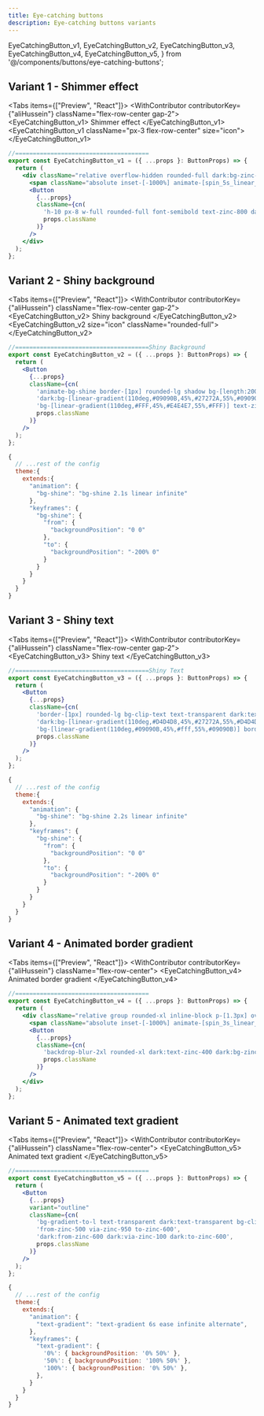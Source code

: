 ```yaml
---
title: Eye-catching buttons
description: Eye-catching buttons variants
---
```


  EyeCatchingButton_v1,
  EyeCatchingButton_v2,
  EyeCatchingButton_v3,
  EyeCatchingButton_v4,
  EyeCatchingButton_v5,
} from '@/components/buttons/eye-catching-buttons';

## Variant 1 - Shimmer effect

<Tabs items={["Preview", "React"]}>
  <Tab value="Preview">
<WithContributor contributorKey={"aliHussein"} className="flex-row-center gap-2">
    <EyeCatchingButton_v1>
      Shimmer effect
    </EyeCatchingButton_v1>
    <EyeCatchingButton_v1 className="px-3 flex-row-center" size="icon">
      <FaCode />
    </EyeCatchingButton_v1>
  </WithContributor>
  </Tab>
  <Tab value="React">

```jsx
//======================================
export const EyeCatchingButton_v1 = ({ ...props }: ButtonProps) => {
  return (
    <div className="relative overflow-hidden rounded-full dark:bg-zinc-900 bg-white shadow border dark:border-zinc-800 group border-zinc-400 p-0.5">
      <span className="absolute inset-[-1000%] animate-[spin_5s_linear_infinite_reverse] dark:bg-[conic-gradient(from_90deg_at_50%_50%,#fff_0%,#09090B_7%)] bg-[conic-gradient(from_90deg_at_50%_50%,#000_0%,#fff_5%)] group-hover:bg-none" />
      <Button
        {...props}
        className={cn(
          'h-10 px-8 w-full rounded-full font-semibold text-zinc-800 dark:text-zinc-200 backdrop-blur-xl bg-zinc-50 dark:bg-zinc-900',
          props.className
        )}
      />
    </div>
  );
};
```

</Tab>
</Tabs>

## Variant 2 - Shiny background

<Tabs items={["Preview", "React"]}>
  <Tab value="Preview">
  <WithContributor contributorKey={"aliHussein"} className="flex-row-center gap-2">
    <EyeCatchingButton_v2>
      Shiny background
    </EyeCatchingButton_v2>
    <EyeCatchingButton_v2 size="icon" className="rounded-full">
      <FaCode />
    </EyeCatchingButton_v2>
  </WithContributor>
  
  </Tab>
  <Tab value="React">

```jsx title="EyeCatchingButton_v2.tsx"
//======================================Shiny Background
export const EyeCatchingButton_v2 = ({ ...props }: ButtonProps) => {
  return (
    <Button
      {...props}
      className={cn(
        'animate-bg-shine border-[1px] rounded-lg shadow bg-[length:200%_100%] tracking-wide',
        'dark:bg-[linear-gradient(110deg,#09090B,45%,#27272A,55%,#09090B)] dark:text-zinc-200 dark:border-zinc-800',
        'bg-[linear-gradient(110deg,#FFF,45%,#E4E4E7,55%,#FFF)] text-zinc-800 border-zinc-300',
        props.className
      )}
    />
  );
};
```

```js title="tailwind.config.js"
{
  // ...rest of the config
  theme:{
    extends:{
      "animation": {
        "bg-shine": "bg-shine 2.1s linear infinite"
      },
      "keyframes": {
        "bg-shine": {
          "from": {
            "backgroundPosition": "0 0"
          },
          "to": {
            "backgroundPosition": "-200% 0"
          }
        }
      }
    }
  }
}

```

</Tab>
</Tabs>

## Variant 3 - Shiny text

<Tabs items={["Preview", "React"]}>
  <Tab value="Preview">
  <WithContributor contributorKey={"aliHussein"} className="flex-row-center gap-2">
      <EyeCatchingButton_v3>
        Shiny text
      </EyeCatchingButton_v3>
    </WithContributor>
  </Tab>
  <Tab value="React">

```jsx
//======================================Shiny Text
export const EyeCatchingButton_v3 = ({ ...props }: ButtonProps) => {
  return (
    <Button
      {...props}
      className={cn(
        'border-[1px] rounded-lg bg-clip-text text-transparent dark:text-transparent animate-bg-shine bg-[length:250%_100%] shadow font-bold tracking-wide',
        'dark:bg-[linear-gradient(110deg,#D4D4D8,45%,#27272A,55%,#D4D4D8)] dark:border-zinc-800',
        'bg-[linear-gradient(110deg,#09090B,45%,#fff,55%,#09090B)] border-zinc-300',
        props.className
      )}
    />
  );
};
```

```js title="tailwind.config.js"
{
  // ...rest of the config
  theme:{
    extends:{
      "animation": {
        "bg-shine": "bg-shine 2.2s linear infinite"
      },
      "keyframes": {
        "bg-shine": {
          "from": {
            "backgroundPosition": "0 0"
          },
          "to": {
            "backgroundPosition": "-200% 0"
          }
        }
      }
    }
  }
}

```

</Tab>
</Tabs>

## Variant 4 - Animated border gradient

<Tabs items={["Preview", "React"]}>
  <Tab value="Preview">
  <WithContributor contributorKey={"aliHussein"} className="flex-row-center">
    <EyeCatchingButton_v4>
      Animated border gradient
    </EyeCatchingButton_v4>
  </WithContributor>
  </Tab>
  <Tab value="React">

```jsx
//======================================
export const EyeCatchingButton_v4 = ({ ...props }: ButtonProps) => {
  return (
    <div className="relative group rounded-xl inline-block p-[1.3px] overflow-hidden">
      <span className="absolute inset-[-1000%] animate-[spin_3s_linear_infinite] dark:bg-[conic-gradient(from_90deg_at_50%_50%,#FAFAFA_0%,#52525B_50%,#E4E4E7_100%)] bg-[conic-gradient(from_90deg_at_50%_50%,#52525B_0%,#D4D4D8_50%,#52525B_100%)] group-hover:animate-none" />
      <Button
        {...props}
        className={cn(
          'backdrop-blur-2xl rounded-xl dark:text-zinc-400 dark:bg-zinc-950 bg-white text-zinc-800 font-medium text-lg group-hover:scale-100',
          props.className
        )}
      />
    </div>
  );
};
```

</Tab>
</Tabs>

## Variant 5 - Animated text gradient

<Tabs items={["Preview", "React"]}>
  <Tab value="Preview">
  <WithContributor contributorKey={"aliHussein"} className="flex-row-center">
    <EyeCatchingButton_v5>
      Animated text gradient
    </EyeCatchingButton_v5>
  </WithContributor>
  </Tab>
  <Tab value="React">

```jsx
//======================================
export const EyeCatchingButton_v5 = ({ ...props }: ButtonProps) => {
  return (
    <Button
      {...props}
      variant="outline"
      className={cn(
        'bg-gradient-to-l text-transparent dark:text-transparent bg-clip-text animate-text-gradient font-bold dark:bg-zinc-50 bg-[length:300%] text-lg rounded-xl tracking-wide',
        'from-zinc-500 via-zinc-950 to-zinc-600',
        'dark:from-zinc-600 dark:via-zinc-100 dark:to-zinc-600',
        props.className
      )}
    />
  );
};
```

```js title="tailwind.config.js"
{
  // ...rest of the config
  theme:{
    extends:{
      "animation": {
        "text-gradient": "text-gradient 6s ease infinite alternate",
      },
      "keyframes": {
        "text-gradient": {
          '0%': { backgroundPosition: '0% 50%' },
          '50%': { backgroundPosition: '100% 50%' },
          '100%': { backgroundPosition: '0% 50%' },
        },
      }
    }
  }
}

```

</Tab>
</Tabs>
